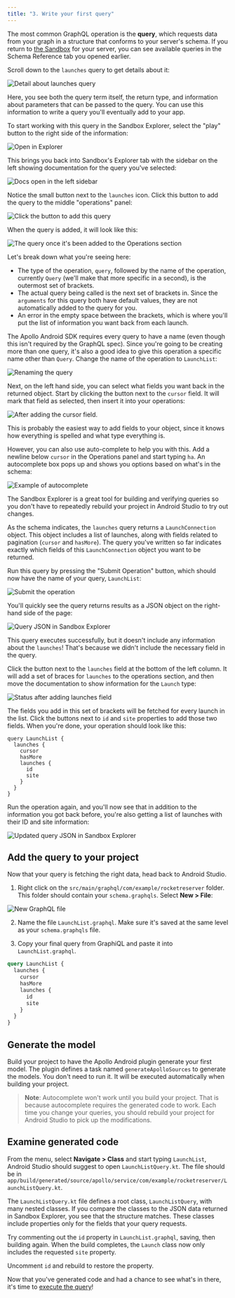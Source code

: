 ```yaml
---
title: "3. Write your first query"
---
```


The most common GraphQL operation is the **query**, which requests data from your graph in a structure that conforms to your server's schema. If you return to [the Sandbox](https://studio.apollographql.com/sandbox/explorer?endpoint=https%3A%2F%2Fapollo-fullstack-tutorial.herokuapp.com)  for your server, you can see available queries in the Schema Reference tab you opened earlier. 

Scroll down to the `launches` query to get details about it:

<img src="images/launches_detail.png" class="screenshot" alt="Detail about launches query"/>

Here, you see both the query term itself, the return type, and information about parameters that can be passed to the query.  You can use this information to write a query you'll eventually add to your app. 

To start working with this query in the Sandbox Explorer, select the "play" button to the right side of the information: 

<img src="images/open_in_explorer_launches.png" class="screenshot" alt="Open in Explorer"/>

This brings you back into Sandbox's Explorer tab with the sidebar on the left showing documentation for the query you've selected:

<img src="images/explorer_sandbox_open.png" class="screenshot" alt="Docs open in the left sidebar"/>

Notice the small button next to the `launches` icon. Click this button to add the query to the middle "operations" panel: 

<img src="images/explorer_add_launches_query.png" class="screenshot" alt="Click the button to add this query"/>

When the query is added, it will look like this: 

<img src="images/explorer_initial_added_query.png" class="screenshot" alt="The query once it's been added to the Operations section"/>

Let's break down what you're seeing here: 

- The type of the operation, `query`, followed by the name of the operation, currently `Query` (we'll make that more specific in a second), is the outermost set of brackets.
- The actual query being called is the next set of brackets in. Since the `arguments` for this query both have default values, they are not automatically added to the query for you.
- An error in the empty space between the brackets, which is where you'll put the list of information you want back from each launch. 

The Apollo Android SDK requires every query to have a name (even though this isn't required by the GraphQL spec). Since you're going to be creating more than one query, it's also a good idea to give this operation a specific name other than `Query`. Change the name of the operation to `LaunchList`: 

<img src="images/explorer_launch_list_rename.png" class="screenshot" alt="Renaming the query"/>

Next, on the left hand side, you can select what fields you want back in the returned object. Start by clicking the button next to the `cursor` field. It will mark that field as selected, then insert it into your operations: 

<img src="images/explorer_check_cursor.png" class="screenshot" alt="After adding the cursor field."/>

This is probably the easiest way to add fields to your object, since it knows how everything is spelled and what type everything is. 

However, you can also use auto-complete to help you with this. Add a newline below `cursor` in the Operations panel and start typing `ha`. An autocomplete box pops up and shows you options based on what's in the schema:

<img src="images/explorer_autocomplete.png" class="screenshot" alt="Example of autocomplete"/>

The Sandbox Explorer is a great tool for building and verifying queries so you don't have to repeatedly rebuild your project in Android Studio to try out changes.

As the schema indicates, the `launches` query returns a `LaunchConnection` object. This object includes a list of launches, along with fields related to pagination (`cursor` and `hasMore`). The query you've written so far indicates exactly which fields of this `LaunchConnection` object you want to be returned.

Run this query by pressing the "Submit Operation" button, which should now have the name of your query, `LaunchList`: 

<img src="images/explorer_submit_operation.png" class="screenshot" alt="Submit the operation"/>

You'll quickly see the query returns results as a JSON object on the right-hand side of the page: 

<img src="images/explorer_launch_list_initial_response.png" class="screenshot" alt="Query JSON in Sandbox Explorer"/>

This query executes successfully, but it doesn't include any information about the `launches`! That's because we didn't include the necessary field in the query.

Click the button next to the `launches` field at the bottom of the left column. It will add a set of braces for `launches` to the operations section, and then move the documentation to show information for the `Launch` type: 

<img src="images/explorer_launches_drill_in.png" class="screenshot" alt="Status after adding launches field"/>

The fields you add in this set of brackets will be fetched for every launch in the list. Click the buttons next to `id` and `site` properties to add those two fields. When you're done, your operation should look like this: 

```graphql:title=(Sandbox%20Explorer)
query LaunchList {
  launches {
    cursor
    hasMore
    launches {
      id
      site
    }
  }  
}
```

Run the operation again, and you'll now see that in addition to the information you got back before, you're also getting a list of launches with their ID and site information: 

<img src="images/completed_id_query.png" class="screenshot" alt="Updated query JSON in Sandbox Explorer"/>

## Add the query to your project

Now that your query is fetching the right data, head back to Android Studio.

1. Right click on the `src/main/graphql/com/example/rocketreserver` folder. This folder should contain your `schema.graphqls`. Select **New > File**:

<img src="images/new_file.png" class="screenshot" alt="New GraphQL file"/>

2. Name the file `LaunchList.graphql`. Make sure it's saved at the same level as your `schema.graphqls` file.

3. Copy your final query from GraphiQL and paste it into `LaunchList.graphql`.

```graphql:title=app/src/main/graphql/com/example/rocketreserver/LaunchList.graphql
query LaunchList {
  launches {
    cursor
    hasMore
    launches {
      id
      site
    }
  }
}
```

## Generate the model

Build your project to have the Apollo Android plugin generate your first model. The plugin defines a task named `generateApolloSources` to generate the models. You don't need to run it. It will be executed automatically when building your project.

> **Note**: Autocomplete won't work until you build your project. That is because autocomplete requires the generated code to work. Each time you change your queries, you should rebuild your project for Android Studio to pick up the modifications.

## Examine generated code

From the menu, select **Navigate > Class** and start typing `LaunchList`, Android Studio should suggest to open `LaunchListQuery.kt`. The file should be in `app/build/generated/source/apollo/service/com/example/rocketreserver/LaunchListQuery.kt`.

The `LaunchListQuery.kt` file defines a root class, `LaunchListQuery`, with many nested classes. If you compare the classes to the JSON data returned in Sandbox Explorer, you see that the structure matches. These classes include properties only for the fields that your query requests.

Try commenting out the `id` property in `LaunchList.graphql`, saving, then building again. When the build completes, the `Launch` class now only includes the requested `site` property.

Uncomment `id` and rebuild to restore the property.

Now that you've generated code and had a chance to see what's in there, it's time to [execute the query](04-execute-the-query)!
